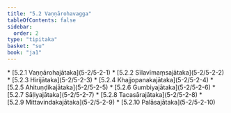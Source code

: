 ```yaml
---
title: "5.2 Vaṇṇārohavagga"
tableOfContents: false
sidebar:
  order: 2
type: "tipitaka"
basket: "su"
book: "ja1"
---
```



<DynamicBreadcrumb />



<TableOfContents book="ja1" section="5.2">
* [5.2.1 Vaṇṇārohajātaka](5-2/5-2-1)
* [5.2.2 Sīlavīmaṃsajātaka](5-2/5-2-2)
* [5.2.3 Hirijātaka](5-2/5-2-3)
* [5.2.4 Khajjopanakajātaka](5-2/5-2-4)
* [5.2.5 Ahituṇḍikajātaka](5-2/5-2-5)
* [5.2.6 Gumbiyajātaka](5-2/5-2-6)
* [5.2.7 Sāḷiyajātaka](5-2/5-2-7)
* [5.2.8 Tacasārajātaka](5-2/5-2-8)
* [5.2.9 Mittavindakajātaka](5-2/5-2-9)
* [5.2.10 Palāsajātaka](5-2/5-2-10)
</TableOfContents>